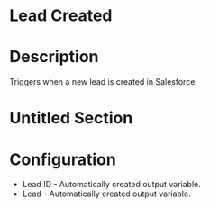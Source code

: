﻿# Lead Created

# Description

Triggers when a new lead is created in Salesforce.

# Untitled Section

# Configuration







* Lead ID - Automatically created output variable.
* Lead - Automatically created output variable.
